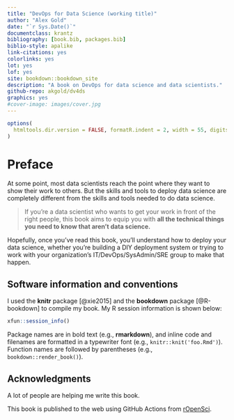 ```yaml
--- 
title: "DevOps for Data Science (working title)"
author: "Alex Gold"
date: "`r Sys.Date()`"
documentclass: krantz
bibliography: [book.bib, packages.bib]
biblio-style: apalike
link-citations: yes
colorlinks: yes
lot: yes
lof: yes
site: bookdown::bookdown_site
description: "A book on DevOps for data science and data scientists."
github-repo: akgold/dv4ds
graphics: yes
#cover-image: images/cover.jpg
---
```


```r
options(
  htmltools.dir.version = FALSE, formatR.indent = 2, width = 55, digits = 4
)
```

# Preface {-}

At some point, most data scientists reach the point where they want to show their work to others. But the skills and tools to deploy data science are  completely different from the skills and tools needed to do data science.

> If you're a data scientist who wants to get your work in front of the right people, this book aims to equip you with **all the technical things you need to know that aren't data science.**

Hopefully, once you've read this book, you'll understand how to deploy your data science, whether you're building a DIY deployment system or trying to work with your organization's IT/DevOps/SysAdmin/SRE group to make that happen.

## Software information and conventions {-}

I used the **knitr**\index{knitr} package [@xie2015] and the **bookdown**\index{bookdown} package [@R-bookdown] to compile my book. My R session information is shown below:

```r
xfun::session_info()
```

Package names are in bold text (e.g., **rmarkdown**), and inline code and filenames are formatted in a typewriter font (e.g., `knitr::knit('foo.Rmd')`). Function names are followed by parentheses (e.g., `bookdown::render_book()`).

## Acknowledgments {-}

A lot of people are helping me write this book.

This book is published to the web using GitHub Actions from [rOpenSci](https://github.com/orchid00/actions_sandbox).
